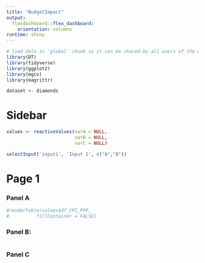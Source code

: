 ```yaml
---
title: "BudgetImpact"
output: 
  flexdashboard::flex_dashboard:
    orientation: columns
runtime: shiny
---
```


```r
# load data in 'global' chunk so it can be shared by all users of the dashboard
library(DT)
library(tidyverse)
library(ggplot2)
library(mgcv)
library(magrittr)

dataset <- diamonds
```

Sidebar {.sidebar}
=====================================
```r
values <- reactiveValues(varA = NULL,
                         varB = NULL,
                         varC = NULL)

selectInput('input1', 'Input 1', c("A","B"))


```

Page 1
=====================================  
### Panel A  {data-height=300}
```r
#renderTable(values$df_CPI_PPP,
#          fillContainer = FALSE)

```

### Panel B: {data-height=150}
```r

```

### Panel C
```r


```


